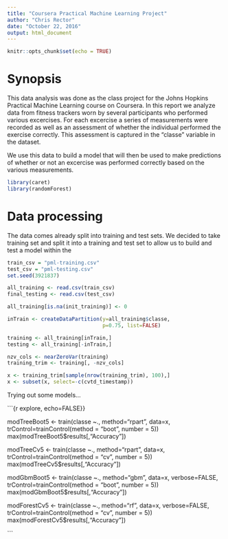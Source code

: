 ---
title: "Coursera Practical Machine Learning Project"
author: "Chris Rector"
date: "October 22, 2016"
output: html_document
---

```{r setup, include=FALSE}
knitr::opts_chunk$set(echo = TRUE)
```

# Synopsis

This data analysis was done as the class project for the Johns Hopkins Practical Machine Learning course on Coursera. In this report we analyze data from fitness trackers worn by several participants who performed various excercises. For each excercise a series of measurements were recorded as well as an assessment of whether the individual performed the exercise correctly. This assessment is captured in the "classe" variable in the dataset.

We use this data to build a model that will then be used to make predictions of whether or not an excercise was performed correctly based on the various measurements.


```{r libraries, echo=TRUE, message=FALSE, warning=FALSE}
library(caret)
library(randomForest)

```

# Data processing

The data comes already split into training and test sets. We decided to take training set and split it into a training and test set to allow us to build and test a model within the 


```{r setup, echo=FALSE}

train_csv = "pml-training.csv"
test_csv = "pml-testing.csv"
set.seed(3921837)

all_training <- read.csv(train_csv)
final_testing <- read.csv(test_csv)

all_training[is.na(init_training)] <- 0

inTrain <- createDataPartition(y=all_training$classe,
                               p=0.75, list=FALSE)

training <- all_training[inTrain,]
testing <- all_training[-inTrain,]

nzv_cols <- nearZeroVar(training)
training_trim <- training[, -nzv_cols]

x <- training_trim[sample(nrow(training_trim), 100),]
x <- subset(x, select=-c(cvtd_timestamp))

```

Trying out some models...

```{r explore, echo=FALSE}}

modTreeBoot5 <- train(classe ~., method="rpart", data=x, trControl=trainControl(method = "boot", number = 5))
max(modTreeBoot5$results[,"Accuracy"])

modTreeCv5 <- train(classe ~., method="rpart", data=x, trControl=trainControl(method = "cv", number = 5))
max(modTreeCv5$results[,"Accuracy"])

modGbmBoot5 <- train(classe ~., method="gbm", data=x, verbose=FALSE,
                    trControl=trainControl(method = "boot", number = 5))
max(modGbmBoot5$results[,"Accuracy"])

modForestCv5 <- train(classe ~., method="rf", data=x, verbose=FALSE,
                      trControl=trainControl(method = "cv", number = 5))
max(modForestCv5$results[,"Accuracy"])


```


